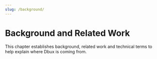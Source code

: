 ```yaml
---
slug: /background/
---
```


# Background and Related Work

This chapter establishes background, related work and technical terms to help explain where Dbux is coming from.
